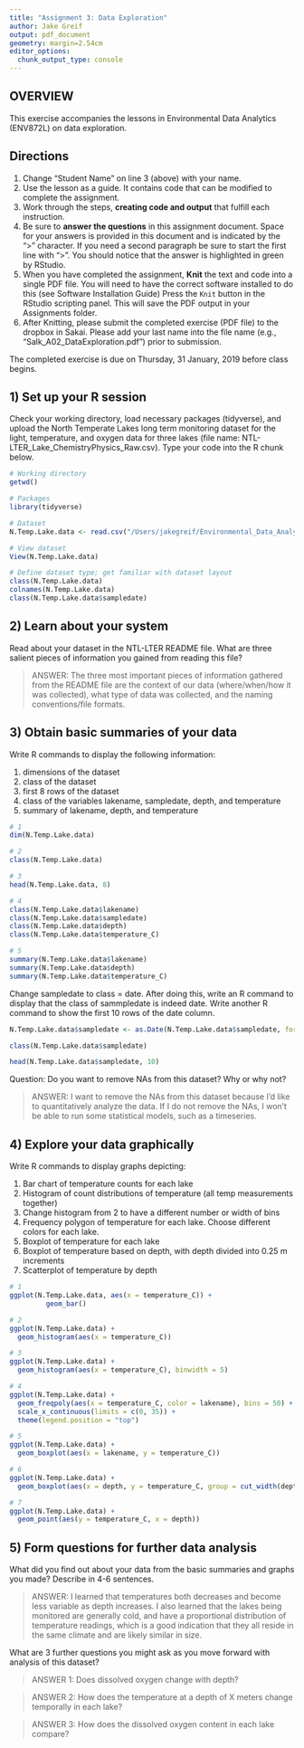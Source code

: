 ```yaml
---
title: "Assignment 3: Data Exploration"
author: Jake Greif
output: pdf_document
geometry: margin=2.54cm
editor_options: 
  chunk_output_type: console
---
```


## OVERVIEW

This exercise accompanies the lessons in Environmental Data Analytics (ENV872L) on data exploration. 

## Directions
1. Change "Student Name" on line 3 (above) with your name.
2. Use the lesson as a guide. It contains code that can be modified to complete the assignment.
3. Work through the steps, **creating code and output** that fulfill each instruction.
4. Be sure to **answer the questions** in this assignment document.
Space for your answers is provided in this document and is indicated by the ">" character.
If you need a second paragraph be sure to start the first line with ">".
You should notice that the answer is highlighted in green by RStudio. 
6. When you have completed the assignment, **Knit** the text and code into a single PDF file.
You will need to have the correct software installed to do this (see Software Installation Guide)
Press the `Knit` button in the RStudio scripting panel.
This will save the PDF output in your Assignments folder.
8. After Knitting, please submit the completed exercise (PDF file) to the dropbox in Sakai. Please add your last name into the file name (e.g., "Salk_A02_DataExploration.pdf") prior to submission.

The completed exercise is due on Thursday, 31 January, 2019 before class begins.

## 1) Set up your R session

Check your working directory, load necessary packages (tidyverse), and upload the North Temperate Lakes long term monitoring dataset for the light, temperature, and oxygen data for three lakes (file name: NTL-LTER_Lake_ChemistryPhysics_Raw.csv). Type your code into the R chunk below.
```r
# Working directory
getwd()

# Packages
library(tidyverse)

# Dataset
N.Temp.Lake.data <- read.csv("/Users/jakegreif/Environmental_Data_Analytics/Data/Raw/NTL-LTER_Lake_ChemistryPhysics_Raw.csv")

# View dataset
View(N.Temp.Lake.data)

# Define dataset type; get familiar with dataset layout
class(N.Temp.Lake.data)
colnames(N.Temp.Lake.data)
class(N.Temp.Lake.data$sampledate)

```

## 2) Learn about your system

Read about your dataset in the NTL-LTER README file. What are three salient pieces of information you gained from reading this file?

> ANSWER: The three most important pieces of information gathered from the README file are the context of our data (where/when/how it was collected), what type of data was collected, and the naming conventions/file formats.

## 3) Obtain basic summaries of your data

Write R commands to display the following information: 

1. dimensions of the dataset
2. class of the dataset
3. first 8 rows of the dataset
4. class of the variables lakename, sampledate, depth, and temperature
5. summary of lakename, depth, and temperature

```r
# 1
dim(N.Temp.Lake.data)

# 2
class(N.Temp.Lake.data)

# 3
head(N.Temp.Lake.data, 8)

# 4
class(N.Temp.Lake.data$lakename)
class(N.Temp.Lake.data$sampledate)
class(N.Temp.Lake.data$depth)
class(N.Temp.Lake.data$temperature_C)

# 5
summary(N.Temp.Lake.data$lakename)
summary(N.Temp.Lake.data$depth)
summary(N.Temp.Lake.data$temperature_C)

```

Change sampledate to class = date. After doing this, write an R command to display that the class of sammpledate is indeed date. Write another R command to show the first 10 rows of the date column. 

```r
N.Temp.Lake.data$sampledate <- as.Date(N.Temp.Lake.data$sampledate, format = "%y%m%d")

class(N.Temp.Lake.data$sampledate)

head(N.Temp.Lake.data$sampledate, 10)
```

Question: Do you want to remove NAs from this dataset? Why or why not?

> ANSWER: I want to remove the NAs from this dataset because I'd like to quantitatively analyze the data. If I do not remove the NAs, I won't be able to run some statistical models, such as a timeseries. 

## 4) Explore your data graphically

Write R commands to display graphs depicting: 

1. Bar chart of temperature counts for each lake
2. Histogram of count distributions of temperature (all temp measurements together)
3. Change histogram from 2 to have a different number or width of bins
4. Frequency polygon of temperature for each lake. Choose different colors for each lake.
5. Boxplot of temperature for each lake
6. Boxplot of temperature based on depth, with depth divided into 0.25 m increments
7. Scatterplot of temperature by depth

```r
# 1
ggplot(N.Temp.Lake.data, aes(x = temperature_C)) + 
         geom_bar()

# 2
ggplot(N.Temp.Lake.data) +
  geom_histogram(aes(x = temperature_C))

# 3
ggplot(N.Temp.Lake.data) +
  geom_histogram(aes(x = temperature_C), binwidth = 5)

# 4
ggplot(N.Temp.Lake.data) +
  geom_freqpoly(aes(x = temperature_C, color = lakename), bins = 50) +
  scale_x_continuous(limits = c(0, 35)) +
  theme(legend.position = "top")

# 5
ggplot(N.Temp.Lake.data) +
  geom_boxplot(aes(x = lakename, y = temperature_C))

# 6
ggplot(N.Temp.Lake.data) +
  geom_boxplot(aes(x = depth, y = temperature_C, group = cut_width(depth, 0.25)))

# 7 
ggplot(N.Temp.Lake.data) +
  geom_point(aes(y = temperature_C, x = depth))

```
## 5) Form questions for further data analysis

What did you find out about your data from the basic summaries and graphs you made? Describe in 4-6 sentences.

> ANSWER: I learned that temperatures both decreases and become less variable as depth increases. I also learned that the lakes being monitored are generally cold, and have a proportional distribution of temperature readings, which is a good indication that they all reside in the same climate and are likely similar in size. 

What are 3 further questions you might ask as you move forward with  analysis of this dataset?

> ANSWER 1: Does dissolved oxygen change with depth?

> ANSWER 2: How does the temperature at a depth of X meters change temporally in each lake?

> ANSWER 3: How does the dissolved oxygen content in each lake compare?
